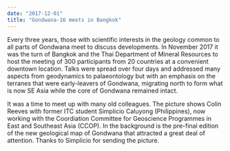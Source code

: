 ```yaml
---
date: "2017-12-01"
title: "Gondwana-16 meets in Bangkok"
---
```


Every three years, those with scientific interests in the geology common to all
parts of Gondwana  meet to discuss developments. In November 2017 it was the
turn of Bangkok and the Thai  Department of Mineral Resources to host the
meeting of 300 participants from 20 countries at a  convenient downtown
location. Talks were spread over four days and addressed many aspects  from
geodynamics to palaeontology but with an emphasis on the terranes that were
early-leavers  of Gondwana, migrating north to form what is now SE Asia while
the core of Gondwana remained intact. 

It was a time to meet up with many old colleagues. The picture shows Colin
Reeves with former  ITC student Simplicio Caluyong (Philippines), now working
with the Coordiation Committee for  Geoscience Programmes in East and Southeast
Asia (CCOP). In the background is the pre-final  edition of the new geological
map of Gondwana that attracted a great deal of attention. Thanks to  Simplicio
for sending the picture. 

<PublishDate />


